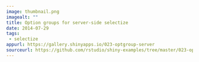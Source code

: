 ```yaml
---
image: thumbnail.png
imagealt: ""
title: Option groups for server-side selectize
date: 2014-07-29 
tags: 
 - selectize
appurl: https://gallery.shinyapps.io/023-optgroup-server
sourceurl: https://github.com/rstudio/shiny-examples/tree/master/023-optgroup-server
---
```

